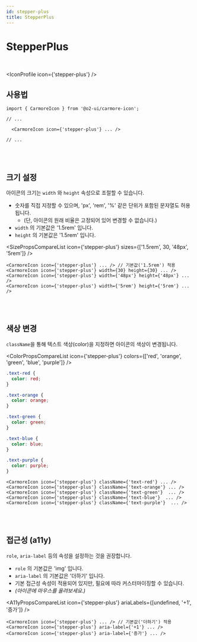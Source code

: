 ```yaml
---
id: stepper-plus
title: StepperPlus
---
```




# StepperPlus

<br />

<IconProfile icon={'stepper-plus'} />

## 사용법

```tsx
import { CarmoreIcon } from '@o2-ui/carmore-icon';

// ...

  <CarmoreIcon icon={'stepper-plus'} ... />

// ...
```

<br />
<br />

## 크기 설정

아이콘의 크기는 `width` 와 `height` 속성으로 조절할 수 있습니다.

- 숫자를 직접 지정할 수 있으며, 'px', 'rem', '%' 같은 단위가 포함된 문자열도 허용됩니다.
  - (단, 아이콘의 원래 비율은 고정되어 있어 변경할 수 없습니다.)
- `width` 의 기본값은 '1.5rem' 입니다.
- `height` 의 기본값은 '1.5rem' 입니다.

<SizePropsCompareList icon={'stepper-plus'} sizes={['1.5rem', 30, '48px', '5rem']} />

```tsx
<CarmoreIcon icon={'stepper-plus'} ... /> // 기본값('1.5rem') 적용
<CarmoreIcon icon={'stepper-plus'} width={30} height={30} ... />
<CarmoreIcon icon={'stepper-plus'} width={'48px'} height={'48px'} ... />
<CarmoreIcon icon={'stepper-plus'} width={'5rem'} height={'5rem'} ... />
```

<br />
<br />

## 색상 변경

`className`을 통해 텍스트 색상(color)을 지정하면 아이콘의 색상이 변경됩니다.

<ColorPropsCompareList icon={'stepper-plus'} colors={['red', 'orange', 'green', 'blue', 'purple']} />

```css
.text-red {
  color: red;
}

.text-orange {
  color: orange;
}

.text-green {
  color: green;
}

.text-blue {
  color: blue;
}

.text-purple {
  color: purple;
}
```

```tsx
<CarmoreIcon icon={'stepper-plus'} className={'text-red'} ... />
<CarmoreIcon icon={'stepper-plus'} className={'text-orange'} ... />
<CarmoreIcon icon={'stepper-plus'} className={'text-green'}  ... />
<CarmoreIcon icon={'stepper-plus'} className={'text-blue'}  ... />
<CarmoreIcon icon={'stepper-plus'} className={'text-purple'}  ... />
```

<br />
<br />

## 접근성 (a11y)

`role`, `aria-label` 등의 속성을 설정하는 것을 권장합니다.

- `role` 의 기본값은 'img' 입니다.
- `aria-label` 의 기본값은 '더하기' 입니다.
- 기본 접근성 속성이 적용되어 있지만, 필요에 따라 커스터마이징할 수 있습니다.
- _(아이콘에 마우스를 올려보세요.)_

<A11yPropsCompareList icon={'stepper-plus'} ariaLabels={[undefined, '+1', '증가']} />

```tsx
<CarmoreIcon icon={'stepper-plus'} ... /> // 기본값('더하기') 적용
<CarmoreIcon icon={'stepper-plus'} aria-label={'+1'} ... />
<CarmoreIcon icon={'stepper-plus'} aria-label={'증가'} ... />
```
